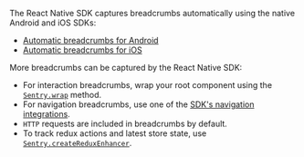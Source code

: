 The React Native SDK captures breadcrumbs automatically using the native Android and iOS SDKs:

- [Automatic breadcrumbs for Android](/platforms/android/enriching-events/breadcrumbs/#automatic-breadcrumbs)
- [Automatic breadcrumbs for iOS](/platforms/apple/integrations/default/#sentryautobreadcrumbtrackingintegration)

More breadcrumbs can be captured by the React Native SDK:

- For interaction breadcrumbs, wrap your root component using the [`Sentry.wrap`](/platforms/react-native/performance/instrumentation/automatic-instrumentation/#wrap-your-root-component) method.
- For navigation breadcrumbs, use one of the [SDK's navigation integrations](/platforms/react-native/performance/instrumentation/automatic-instrumentation/#enable-routing-instrumentation).
- `HTTP` requests are included in breadcrumbs by default.
- To track redux actions and latest store state, use [`Sentry.createReduxEnhancer`](/platforms/javascript/guides/react/configuration/integrations/redux).
